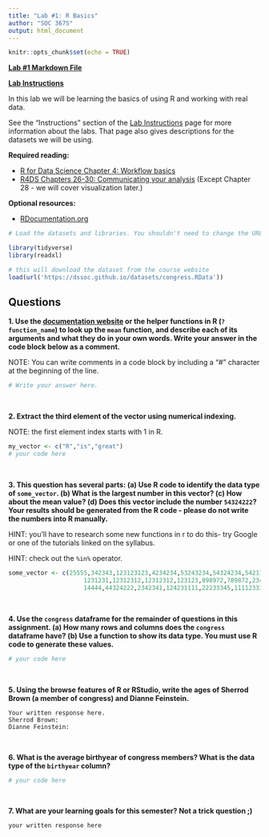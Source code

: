 ```yaml
---
title: "Lab #1: R Basics"
author: "SOC 367S"
output: html_document
---
```


```r
knitr::opts_chunk$set(echo = TRUE)
```

[**Lab #1 Markdown File**](/assignments/Lab_1.Rmd)

[**Lab Instructions**](https://dssoc.github.io/assignments/lab_instructions.html)

In this lab we will be learning the basics of using R and working with real data.

See the "Instructions" section of the [Lab Instructions](https://dssoc.github.io/assignments/lab_instructions.html) page for more information about the labs. That page also gives descriptions for the datasets we will be using.

**Required reading:**

-   [R for Data Science Chapter 4: Workflow basics](https://r4ds.had.co.nz/workflow-basics.html)
-   [R4DS Chapters 26-30: Communicating your analysis](https://r4ds.had.co.nz/communicate-intro.html) (Except Chapter 28 - we will cover visualization later.)

**Optional resources:**

-   [RDocumentation.org](%5Bdocumentation%20website%5D(https://www.rdocumentation.org/))

```r
# Load the datasets and libraries. You shouldn't need to change the URL in the `load` function.

library(tidyverse)
library(readxl)

# this will download the dataset from the course website
load(url('https://dssoc.github.io/datasets/congress.RData'))
```

## Questions

**1. Use the [documentation website](https://www.rdocumentation.org/) or the helper functions in R (`?function_name`) to look up the `mean` function, and describe each of its arguments and what they do in your own words. Write your answer in the code block below as a comment.**

NOTE: You can write comments in a code block by including a "\#" character at the beginning of the line.

```r
# Write your answer here.
```

<br>

**2. Extract the third element of the vector using numerical indexing.**

NOTE: the first element index starts with 1 in R.

```r
my_vector <- c("R","is","great")
# your code here
```

<br>

**3. This question has several parts: (a) Use R code to identify the data type of `some_vector`. (b) What is the largest number in this vector? (c) How about the mean value? (d) Does this vector include the number `54324222`? Your results should be generated from the R code - please do not write the numbers into R manually.**

HINT: you'll have to research some new functions in r to do this- try Google or one of the tutorials linked on the syllabus.

HINT: check out the `%in%` operator.

```r
some_vector <- c(25555,342343,123123123,4234234,53243234,54324234,5421111,12312312,111231,
                     1231231,12312312,12312312,123123,898972,789872,2343,23423423,2343221,23423,
                     14444,44324222,2342341,124231111,22233345,1111233333,1231231,1231231)
```

<br>

**4. Use the `congress` dataframe for the remainder of questions in this assignment. (a) How many rows and columns does the `congress` dataframe have? (b) Use a function to show its data type. You must use R code to generate these values.**

```r
# your code here
```

<br>

**5. Using the browse features of R or RStudio, write the ages of Sherrod Brown (a member of congress) and Dianne Feinstein.**

    Your written response here.
    Sherrod Brown: 
    Dianne Feinstein: 

<br>

**6. What is the average birthyear of congress members? What is the data type of the `birthyear` column?**

```r
# your code here
```

<br>

**7. What are your learning goals for this semester? Not a trick question ;)**

    your written response here
